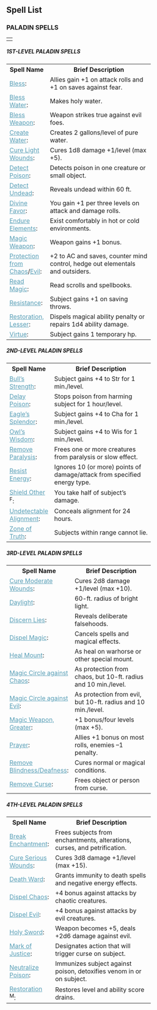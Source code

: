 
<a id="spell-list"></a><h2>Spell List</h2>
<a id="paladin-spells"></a><h3>PALADIN SPELLS</h3>
<table border="0" cellpadding="0" cellspacing="0" style="width: 100%">
<tbody>
<tr>
<td></td>
</tr>
</tbody>
</table>
<a id="first"></a><a id="first-level-paladin-spells"></a><h5>1ST-LEVEL PALADIN SPELLS</h5>
<table class="spell-list" border="0" cellpadding="1"
cellspacing="0" style="width: 75%">
<tbody>
<tr>
<th style="width: 25%">Spell Name</th>
<th style="width: 75%">Brief Description</th>
</tr>
<tr class="odd-row">
<td><a style="color: rgb(87, 158, 182);" href="spellsAtoB.html#bless">Bless</a>:</td>
<td> Allies gain +1 on attack rolls and +1 on saves against
fear.</td>
</tr>
<tr>
<td><a style="color: rgb(87, 158, 182);" href="spellsAtoB.html#bless-water">Bless Water</a>:</td>
<td> Makes holy water.</td>
</tr>
<tr class="odd-row">
<td><a style="color: rgb(87, 158, 182);" href="spellsAtoB.html#bless-weapon">Bless Weapon</a>:</td>
<td> Weapon strikes true against evil foes.</td>
</tr>
<tr>
<td><a style="color: rgb(87, 158, 182);" href="spellsC.html#create-water">Create Water</a>:</td>
<td> Creates 2 gallons/level of pure water.</td>
</tr>
<tr class="odd-row">
<td><a style="color: rgb(87, 158, 182);" href="spellsC.html#cure-light-wounds">Cure Light
Wounds</a>:</td>
<td> Cures 1d8 damage +1/level (max +5).</td>
</tr>
<tr>
<td><a style="color: rgb(87, 158, 182);" href="spellsDtoE.html#detect-poison">Detect Poison</a>:</td>
<td> Detects poison in one creature or small object.</td>
</tr>
<tr class="odd-row">
<td><a style="color: rgb(87, 158, 182);" href="spellsDtoE.html#detect-undead">Detect Undead</a>:</td>
<td> Reveals undead within 60 ft.</td>
</tr>
<tr>
<td><a style="color: rgb(87, 158, 182);" href="spellsDtoE.html#divine-favor">Divine Favor</a>:</td>
<td> You gain +1 per three levels on attack and damage
rolls.</td>
</tr>
<tr class="odd-row">
<td><a style="color: rgb(87, 158, 182);" href="spellsDtoE.html#endure-elements">Endure
Elements</a>:</td>
<td> Exist comfortably in hot or cold environments.</td>
</tr>
<tr>
<td><a style="color: rgb(87, 158, 182);" href="spellsMtoO.html#magic-weapon">Magic Weapon</a>:</td>
<td> Weapon gains +1 bonus.</td>
</tr>
<tr class="odd-row">
<td><a style="color: rgb(87, 158, 182);" href="spellsPtoR.html#protection-from-chaos">Protection
from Chaos</a>/<a style="color: rgb(87, 158, 182);" href="spellsPtoR.html#protection-from-evil">Evil</a>:</td>
<td> +2 to AC and saves, counter mind control, hedge out
elementals and outsiders.</td>
</tr>
<tr>
<td><a style="color: rgb(87, 158, 182);" href="spellsPtoR.html#read-magic">Read Magic</a>:</td>
<td> Read scrolls and spellbooks.</td>
</tr>
<tr class="odd-row">
<td><a style="color: rgb(87, 158, 182);" href="spellsPtoR.html#resistance">Resistance</a>:</td>
<td> Subject gains +1 on saving throws.</td>
</tr>
<tr>
<td><a style="color: rgb(87, 158, 182);" href="spellsPtoR.html#lesser-restoration">Restoration,
Lesser</a>:</td>
<td> Dispels magical ability penalty or repairs 1d4 ability
damage.</td>
</tr>
<tr class="odd-row">
<td><a style="color: rgb(87, 158, 182);" href="spellsTtoZ.html#virtue">Virtue</a>:</td>
<td> Subject gains 1 temporary hp.</td>
</tr>
</tbody>
</table>
<a id="second"></a><a id="second-level-paladin-spells"></a><h5>2ND-LEVEL PALADIN SPELLS</h5>
<table class="spell-list" border="0" cellpadding="1"
cellspacing="0" style="width: 75%">
<tbody>
<tr>
<th style="width: 25%">Spell Name</th>
<th style="width: 75%">Brief Description</th>
</tr>
<tr class="odd-row">
<td><a style="color: rgb(87, 158, 182);" href="spellsAtoB.html#bulls-strength">Bull&rsquo;s
Strength</a>:</td>
<td> Subject gains +4 to Str for 1 min./level.</td>
</tr>
<tr>
<td><a style="color: rgb(87, 158, 182);" href="spellsDtoE.html#delay-poison">Delay Poison</a>:</td>
<td> Stops poison from harming subject for 1 hour/level.</td>
</tr>
<tr class="odd-row">
<td><a style="color: rgb(87, 158, 182);" href="spellsDtoE.html#eagles-splendor">Eagle&rsquo;s
Splendor</a>:</td>
<td> Subject gains +4 to Cha for 1 min./level.</td>
</tr>
<tr>
<td><a style="color: rgb(87, 158, 182);" href="spellsMtoO.html#owls-wisdom">Owl&rsquo;s Wisdom</a>:</td>
<td> Subject gains +4 to Wis for 1 min./level.</td>
</tr>
<tr class="odd-row">
<td><a style="color: rgb(87, 158, 182);" href="spellsPtoR.html#remove-paralysis">Remove
Paralysis</a>:</td>
<td> Frees one or more creatures from paralysis or slow
effect.</td>
</tr>
<tr>
<td><a style="color: rgb(87, 158, 182);" href="spellsPtoR.html#resist-energy">Resist Energy</a>:</td>
<td> Ignores 10 (or more) points of damage/attack from
specified energy type.</td>
</tr>
<tr class="odd-row">
<td><a style="color: rgb(87, 158, 182);" href="spellsS.html#shield-other">Shield Other</a><sup>
F</sup>:</td>
<td> You take half of subject&rsquo;s damage.</td>
</tr>
<tr>
<td><a style="color: rgb(87, 158, 182);" href="spellsTtoZ.html#undetectable-alignment">Undetectable
Alignment</a>:</td>
<td> Conceals alignment for 24 hours.</td>
</tr>
<tr class="odd-row">
<td><a style="color: rgb(87, 158, 182);" href="spellsTtoZ.html#zone-of-truth">Zone of Truth</a>:</td>
<td> Subjects within range cannot lie.</td>
</tr>
</tbody>
</table>
<a id="third"></a><a id="third-level-paladin-spells"></a><h5>3RD-LEVEL PALADIN SPELLS</h5>
<table class="spell-list" border="0" cellpadding="1"
cellspacing="0" style="width: 75%">
<tbody>
<tr>
<th style="width: 25%">Spell Name</th>
<th style="width: 75%">Brief Description</th>
</tr>
<tr class="odd-row">
<td><a style="color: rgb(87, 158, 182);" href="spellsC.html#cure-moderate-wounds">Cure
Moderate Wounds</a>:</td>
<td> Cures 2d8 damage +1/level (max +10).</td>
</tr>
<tr>
<td><a style="color: rgb(87, 158, 182);" href="spellsDtoE.html#daylight">Daylight</a>:</td>
<td> 60-ft. radius of bright light.</td>
</tr>
<tr class="odd-row">
<td><a style="color: rgb(87, 158, 182);" href="spellsDtoE.html#discern-lies">Discern Lies</a>:</td>
<td> Reveals deliberate falsehoods.</td>
</tr>
<tr>
<td><a style="color: rgb(87, 158, 182);" href="spellsDtoE.html#dispel-magic">Dispel Magic</a>:</td>
<td> Cancels spells and magical effects.</td>
</tr>
<tr class="odd-row">
<td><a style="color: rgb(87, 158, 182);" href="spellsHtoL.html#heal-mount">Heal Mount</a>:</td>
<td> As heal on warhorse or other special mount.</td>
</tr>
<tr>
<td><a style="color: rgb(87, 158, 182);" href="spellsMtoO.html#magic-circle-against-chaos">Magic
Circle against Chaos</a>:</td>
<td> As protection from chaos, but 10-ft. radius and 10
min./level.</td>
</tr>
<tr class="odd-row">
<td><a style="color: rgb(87, 158, 182);" href="spellsMtoO.html#magic-circle-against-evil">Magic
Circle against Evil</a>:</td>
<td> As protection from evil, but 10-ft. radius and 10
min./level.</td>
</tr>
<tr>
<td><a style="color: rgb(87, 158, 182);" href="spellsMtoO.html#greater-magic-weapon">Magic
Weapon, Greater</a>:</td>
<td> +1 bonus/four levels (max +5).</td>
</tr>
<tr class="odd-row">
<td><a style="color: rgb(87, 158, 182);" href="spellsPtoR.html#prayer">Prayer</a>:</td>
<td> Allies +1 bonus on most rolls, enemies &ndash;1
penalty.</td>
</tr>
<tr>
<td><a style="color: rgb(87, 158, 182);" href="spellsPtoR.html#remove-blindness/deafness">Remove
Blindness/Deafness</a>:</td>
<td> Cures normal or magical conditions.</td>
</tr>
<tr class="odd-row">
<td><a style="color: rgb(87, 158, 182);" href="spellsPtoR.html#remove-curse">Remove Curse</a>:</td>
<td> Frees object or person from curse.</td>
</tr>
</tbody>
</table>
<a id="fourth"></a><a id="fourth-level-paladin-spells"></a><h5>4TH-LEVEL PALADIN SPELLS</h5>
<table class="spell-list" border="0" cellpadding="1"
cellspacing="0" style="width: 75%">
<tbody>
<tr>
<th style="width: 25%">Spell Name</th>
<th style="width: 75%">Brief Description</th>
</tr>
<tr class="odd-row">
<td><a style="color: rgb(87, 158, 182);" href="spellsAtoB.html#break-enchantment">Break
Enchantment</a>:</td>
<td> Frees subjects from enchantments, alterations, curses,
and petrification.</td>
</tr>
<tr>
<td><a style="color: rgb(87, 158, 182);" href="spellsC.html#cure-serious-wounds">Cure Serious
Wounds</a>:</td>
<td> Cures 3d8 damage +1/level (max +15).</td>
</tr>
<tr class="odd-row">
<td><a style="color: rgb(87, 158, 182);" href="spellsDtoE.html#death-ward">Death Ward</a>:</td>
<td> Grants immunity to death spells and negative energy
effects.</td>
</tr>
<tr>
<td><a style="color: rgb(87, 158, 182);" href="spellsDtoE.html#dispel-chaos">Dispel Chaos</a>:</td>
<td> +4 bonus against attacks by chaotic creatures.</td>
</tr>
<tr class="odd-row">
<td><a style="color: rgb(87, 158, 182);" href="spellsDtoE.html#dispel-evil">Dispel Evil</a>:</td>
<td> +4 bonus against attacks by evil creatures.</td>
</tr>
<tr>
<td><a style="color: rgb(87, 158, 182);" href="spellsHtoL.html#holy-sword">Holy Sword</a>:</td>
<td> Weapon becomes +5, deals +2d6 damage against evil.</td>
</tr>
<tr class="odd-row">
<td><a style="color: rgb(87, 158, 182);" href="spellsMtoO.html#mark-of-justice">Mark of
Justice</a>:</td>
<td> Designates action that will trigger curse on subject.</td>
</tr>
<tr>
<td><a style="color: rgb(87, 158, 182);" href="spellsMtoO.html#neutralize-poison">Neutralize
Poison</a>:</td>
<td> Immunizes subject against poison, detoxifies venom in
or on subject.</td>
</tr>
<tr class="odd-row">
<td><a style="color: rgb(87, 158, 182);" href="spellsPtoR.html#restoration">Restoration</a><sup>
M</sup>:</td>
<td> Restores level and ability score drains.</td>
</tr>
</tbody>
</table>

